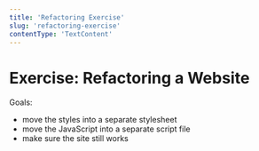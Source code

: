 ```yaml
---
title: 'Refactoring Exercise'
slug: 'refactoring-exercise'
contentType: 'TextContent'
---
```


# Exercise: Refactoring a Website

Goals:

- move the styles into a separate stylesheet
- move the JavaScript into a separate script file
- make sure the site still works
